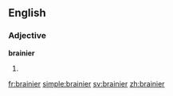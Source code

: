 ==English==

===Adjective===
'''brainier'''
# {{comparative of|brainy}}

[[fr:brainier]]
[[simple:brainier]]
[[sv:brainier]]
[[zh:brainier]]